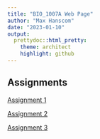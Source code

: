 ```yaml
---
title: "BIO_1007A Web Page"
author: "Max Hanscom"
date: "2023-01-10"
output:
  prettydoc::html_pretty:
    theme: architect
    highlight: github
---
```



## Assignments

[Assignment 1](Assignment_1.html)

[Assignment 2](Assignment_2.html)

[Assignment 3](Assignment_3.html)
